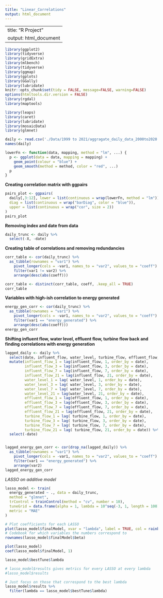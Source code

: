 ```yaml
---
title: "Linear_Correlations"
output: html_document
---
```

---
title: "R Project"
output: html_document
---

```r
library(ggplot2)    
library(tidyverse)  
library(gridExtra)
library(mlbench)
library(tidyverse)
library(ggmap)
library(gplots)
library(GGally)
library(lubridate)
knitr::opts_chunk$set(tidy = FALSE, message=FALSE, warning=FALSE)
options(htmltools.dir.version = FALSE)
library(rgdal)
library(maptools)

library(leaps)
library(caret)
library(lubridate)
library(mosaicData)
library(glmnet)
```

```r
daily <- read.csv('./Data/1999 to 2021/aggragate_daily_data_2000to2020.csv')
names(daily)
```

```r
lowerFn <- function(data, mapping, method = "lm", ...) {
  p <- ggplot(data = data, mapping = mapping) +
    geom_point(colour = "blue") +
    geom_smooth(method = method, color = "red", ...)
  p
}
```

**Creating correlation matrix with ggpairs**
```r
pairs_plot <- ggpairs(
  daily[,3:12], lower = list(continuous = wrap(lowerFn, method = "lm")),
  diag = list(continuous = wrap("barDiag", color = "blue")),
  upper = list(continuous = wrap("cor", size = 2))
)
pairs_plot
```

**Removing index and date from data**
```r
daily_trunc <- daily %>%
  select(-X, -date)
```

**Creating table of correlations and removing redundancies**

```r
corr_table <- cor(daily_trunc) %>%
  as_tibble(rownames = "var1") %>%
    pivot_longer(cols = -var1, names_to = "var2", values_to = "coeff") %>%
    filter(var1 != var2) %>%
    arrange(desc(abs(coeff))) 

corr_table <- distinct(corr_table, coeff, .keep_all = TRUE)
corr_table
```

**Variables with high-ish correlation to energy generated**

```r
energy_gen_corr <- cor(daily_trunc) %>%
  as_tibble(rownames = "var1") %>%
    pivot_longer(cols = -var1, names_to = "var2", values_to = "coeff") %>%
    filter(var1 == "energy_generated") %>%
    arrange(desc(abs(coeff))) 
energy_gen_corr
```

**Shifting influent flow, water level, effluent flow, turbine flow back and finding correlations with energy generation**

```r
lagged_daily <- daily %>%
  select(date, influent_flow, water_level, turbine_flow, effluent_flow, energy_generated) %>%
  mutate(influent_flow_1 = lag(influent_flow, 1, order_by = date),
         influent_flow_3 = lag(influent_flow, 3, order_by = date),
         influent_flow_7 = lag(influent_flow, 7, order_by = date),
         influent_flow_21 = lag(influent_flow, 21, order_by = date),
         water_level_1 = lag( water_level, 1, order_by = date),
         water_level_3 = lag( water_level, 3, order_by = date),
         water_level_7 = lag( water_level, 7, order_by = date),
         water_level_21 = lag(water_level, 21, order_by = date),
         effluent_flow_1 = lag(effluent_flow, 1, order_by = date),
         effluent_flow_3 = lag(effluent_flow, 3, order_by = date),
         effluent_flow_7 = lag(effluent_flow, 7, order_by = date),
         effluent_flow_21 = lag(effluent_flow, 21, order_by = date),
         turbine_flow_1 = lag( turbine_flow, 1, order_by = date),
         turbine_flow_3 = lag( turbine_flow, 3, order_by = date),
         turbine_flow_7 = lag( turbine_flow, 7, order_by = date),
         turbine_flow_21 = lag( turbine_flow, 21, order_by = date)) %>%
  select(-date)


lagged_energy_gen_corr <- cor(drop_na(lagged_daily)) %>%
  as_tibble(rownames = "var1") %>%
    pivot_longer(cols = -var1, names_to = "var2", values_to = "coeff") %>%
    filter(var1 == "energy_generated") %>%
    arrange(var2) 
lagged_energy_gen_corr

```

*LASSO on additive model*
```r
lasso_model <- train(
  energy_generated ~ ., data = daily_trunc,
  method = "glmnet",
  trControl = trainControl(method = "cv", number = 10),
  tuneGrid = data.frame(alpha = 1, lambda = 10^seq(-3, 1, length = 100)),
  metric = "MAE"
)
```

```r
# Plot coefficients for each LASSO
plot(lasso_model$finalModel, xvar = "lambda", label = TRUE, col = rainbow(11))
# Codebook for which variables the numbers correspond to
rownames(lasso_model$finalModel$beta)
```
```r
plot(lasso_model)
coef(lasso_model$finalModel, 1)
```
```r

lasso_model$bestTune$lambda
```
```r

# lasso_model$results gives metrics for every LASSO at every lambda
#lasso_model$results

# Just focus on those that correspond to the best lambda
lasso_model$results %>% 
  filter(lambda == lasso_model$bestTune$lambda)
```